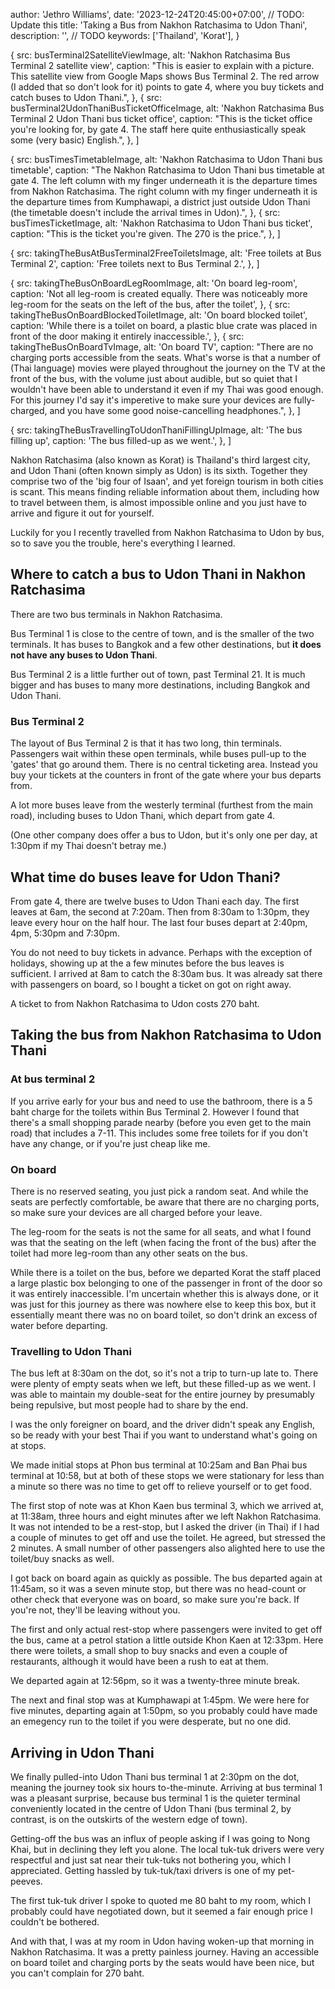 





  author: 'Jethro Williams',
  date: '2023-12-24T20:45:00+07:00', // TODO: Update this
  title: 'Taking a Bus from Nakhon Ratchasima to Udon Thani',
  description: '', // TODO
  keywords: ['Thailand', 'Korat'],
}

  {
    src: busTerminal2SatelliteViewImage,
    alt: 'Nakhon Ratchasima Bus Terminal 2 satellite view',
    caption: "This is easier to explain with a picture. This satellite view from Google Maps shows Bus Terminal 2. The red arrow (I added that so don't look for it) points to gate 4, where you buy tickets and catch buses to Udon Thani.",
  },
  {
    src: busTerminal2UdonThaniBusTicketOfficeImage,
    alt: 'Nakhon Ratchasima Bus Terminal 2 Udon Thani bus ticket office',
    caption: "This is the ticket office you're looking for, by gate 4. The staff here quite enthusiastically speak some (very basic) English.",
  },
]

  {
    src: busTimesTimetableImage,
    alt: 'Nakhon Ratchasima to Udon Thani bus timetable',
    caption: "The Nakhon Ratchasima to Udon Thani bus timetable at gate 4. The left column with my finger underneath it is the departure times from Nakhon Ratchasima. The right column with my finger underneath it is the departure times from Kumphawapi, a district just outside Udon Thani (the timetable doesn't include the arrival times in Udon).",
  },
  {
    src: busTimesTicketImage,
    alt: 'Nakhon Ratchasima to Udon Thani bus ticket',
    caption: "This is the ticket you're given. The 270 is the price.",
  },
]

  {
    src: takingTheBusAtBusTerminal2FreeToiletsImage,
    alt: 'Free toilets at Bus Terminal 2',
    caption: 'Free toilets next to Bus Terminal 2.',
  },
]

  {
    src: takingTheBusOnBoardLegRoomImage,
    alt: 'On board leg-room',
    caption: 'Not all leg-room is created equally. There was noticeably more leg-room for the seats on the left of the bus, after the toilet',
  },
  {
    src: takingTheBusOnBoardBlockedToiletImage,
    alt: 'On board blocked toilet',
    caption: 'While there is a toilet on board, a plastic blue crate was placed in front of the door making it entirely inaccessible.',
  },
  {
    src: takingTheBusOnBoardTvImage,
    alt: 'On board TV',
    caption: "There are no charging ports accessible from the seats. What's worse is that a number of (Thai language) movies were played throughout the journey on the TV at the front of the bus, with the volume just about audible, but so quiet that I wouldn't have been able to understand it even if my Thai was good enough. For this journey I'd say it's imperetive to make sure your devices are fully-charged, and you have some good noise-cancelling headphones.",
  },
]

  {
    src: takingTheBusTravellingToUdonThaniFillingUpImage,
    alt: 'The bus filling up',
    caption: 'The bus filled-up as we went.',
  },
]


Nakhon Ratchasima (also known as Korat) is Thailand's third largest city, and Udon Thani (often known simply as Udon) is its sixth. Together they comprise two of the 'big four of Isaan', and yet foreign tourism in both cities is scant. This means finding reliable information about them, including how to travel between them, is almost impossible online and you just have to arrive and figure it out for yourself.

Luckily for you I recently travelled from Nakhon Ratchasima to Udon by bus, so to save you the trouble, here's everything I learned.

## Where to catch a bus to Udon Thani in Nakhon Ratchasima

There are two bus terminals in Nakhon Ratchasima.

<ExternalLink url='https://maps.app.goo.gl/GdaR98K7MdH7pnpk7'>Bus Terminal 1</ExternalLink> is close to the centre of town, and is the smaller of the two terminals. It has buses to Bangkok and a few other destinations, but **it does not have any buses to Udon Thani**.

<ExternalLink url='https://maps.app.goo.gl/XzDnmf79xNmzYea96'>Bus Terminal 2</ExternalLink> is a little further out of town, past Terminal 21. It is much bigger and has buses to many more destinations, including Bangkok and Udon Thani.

### Bus Terminal 2

The layout of Bus Terminal 2 is that it has two long, thin terminals. Passengers wait within these open terminals, while buses pull-up to the 'gates' that go around them. There is no central ticketing area. Instead you buy your tickets at the counters in front of the gate where your bus departs from.

A lot more buses leave from the westerly terminal (furthest from the main road), including buses to Udon Thani, which depart from gate 4.

(One other company does offer a bus to Udon, but it's only one per day, at 1:30pm if my Thai doesn't betray me.)

<ImageGallery images={busTerminal2Images} />

## What time do buses leave for Udon Thani?

From gate 4, there are twelve buses to Udon Thani each day. The first leaves at 6am, the second at 7:20am. Then from 8:30am to 1:30pm, they leave every hour on the half hour. The last four buses depart at 2:40pm, 4pm, 5:30pm and 7:30pm.

You do not need to buy tickets in advance. Perhaps with the exception of holidays, showing up at the a few minutes before the bus leaves is sufficient. I arrived at 8am to catch the 8:30am bus. It was already sat there with passengers on board, so I bought a ticket on got on right away.

A ticket to from Nakhon Ratchasima to Udon costs 270 baht.

<ImageGallery images={busTimesImages} />

## Taking the bus from Nakhon Ratchasima to Udon Thani

### At bus terminal 2

If you arrive early for your bus and need to use the bathroom, there is a 5 baht charge for the toilets within Bus Terminal 2. However I found that there's a small shopping parade nearby (before you even get to the main road) that includes a 7-11. This includes some free toilets for if you don't have any change, or if you're just cheap like me.

<ImageGallery images={takingTheBusAtBusTerminal2Images} />

### On board

There is no reserved seating, you just pick a random seat. And while the seats are perfectly comfortable, be aware that there are no charging ports, so make sure your devices are all charged before your leave.

The leg-room for the seats is not the same for all seats, and what I found was that the seating on the left (when facing the front of the bus) after the toilet had more leg-room than any other seats on the bus.

While there is a toilet on the bus, before we departed Korat the staff placed a large plastic box belonging to one of the passenger in front of the door so it was entirely inaccessible. I'm uncertain whether this is always done, or it was just for this journey as there was nowhere else to keep this box, but it essentially meant there was no on board toilet, so don't drink an excess of water before departing.

<ImageGallery images={takingTheBusOnBoardImages} />

### Travelling to Udon Thani

The bus left at 8:30am on the dot, so it's not a trip to turn-up late to. There were plenty of empty seats when we left, but these filled-up as we went. I was able to maintain my double-seat for the entire journey by presumably being repulsive, but most people had to share by the end.

I was the only foreigner on board, and the driver didn't speak any English, so be ready with your best Thai if you want to understand what's going on at stops.

We made initial stops at Phon bus terminal at 10:25am and Ban Phai bus terminal at 10:58, but at both of these stops we were stationary for less than a minute so there was no time to get off to relieve yourself or to get food.

The first stop of note was at <ExternalLink url='https://maps.app.goo.gl/6rk4cTbvMuo9SBEf8'>Khon Kaen bus terminal 3</ExternalLink>, which we arrived at, at 11:38am, three hours and eight minutes after we left Nakhon Ratchasima. It was not intended to be a rest-stop, but I asked the driver (in Thai) if I had a couple of minutes to get off and use the toilet. He agreed, but stressed the 2 minutes. A small number of other passengers also alighted here to use the toilet/buy snacks as well.

I got back on board again as quickly as possible. The bus departed again at 11:45am, so it was a seven minute stop, but there was no head-count or other check that everyone was on board, so make sure you're back. If you're not, they'll be leaving without you.

The first and only actual rest-stop where passengers were invited to get off the bus, came at <ExternalLink url='https://maps.app.goo.gl/fVV2Baw8tbH7MyJ2A'>a petrol station a little outside Khon Kaen</ExternalLink> at 12:33pm. Here there were toilets, a small shop to buy snacks and even a couple of restaurants, although it would have been a rush to eat at them.

We departed again at 12:56pm, so it was a twenty-three minute break.

The next and final stop was at Kumphawapi at 1:45pm. We were here for five minutes, departing again at 1:50pm, so you probably could have made an emegency run to the toilet if you were desperate, but no one did.

<ImageGallery images={takingTheBusTravellingToUdonThaniImages} />

## Arriving in Udon Thani

We finally pulled-into <ExternalLink url='https://maps.app.goo.gl/voYLUu6yCFDJhQbN9'>Udon Thani bus terminal 1</ExternalLink> at 2:30pm on the dot, meaning the journey took six hours to-the-minute. Arriving at bus terminal 1 was a pleasant surprise, because bus terminal 1 is the quieter terminal conveniently located in the centre of Udon Thani (bus terminal 2, by contrast, is on the outskirts of the western edge of town).

Getting-off the bus was an influx of people asking if I was going to Nong Khai, but in declining they left you alone. The local tuk-tuk drivers were very respectful and just sat near their tuk-tuks not bothering you, which I appreciated. Getting hassled by tuk-tuk/taxi drivers is one of my pet-peeves.

The first tuk-tuk driver I spoke to quoted me 80 baht to my room, which I probably could have negotiated down, but it seemed a fair enough price I couldn't be bothered.

And with that, I was at my room in Udon having woken-up that morning in Nakhon Ratchasima. It was a pretty painless journey. Having an accessible on board toilet and charging ports by the seats would have been nice, but you can't complain for 270 baht.
